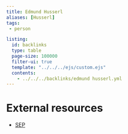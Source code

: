 ```yaml
---
title: Edmund Husserl
aliases: [Husserl]
tags: 
 - person

listing:
  id: backlinks
  type: table
  page-size: 100000
  filter-ui: true
  template: "../../../ejs/custom.ejs"
  contents:
    - ../../../backlinks/edmund husserl.yml
---
```


# External resources
- [SEP](https://plato.stanford.edu/entries/husserl/)